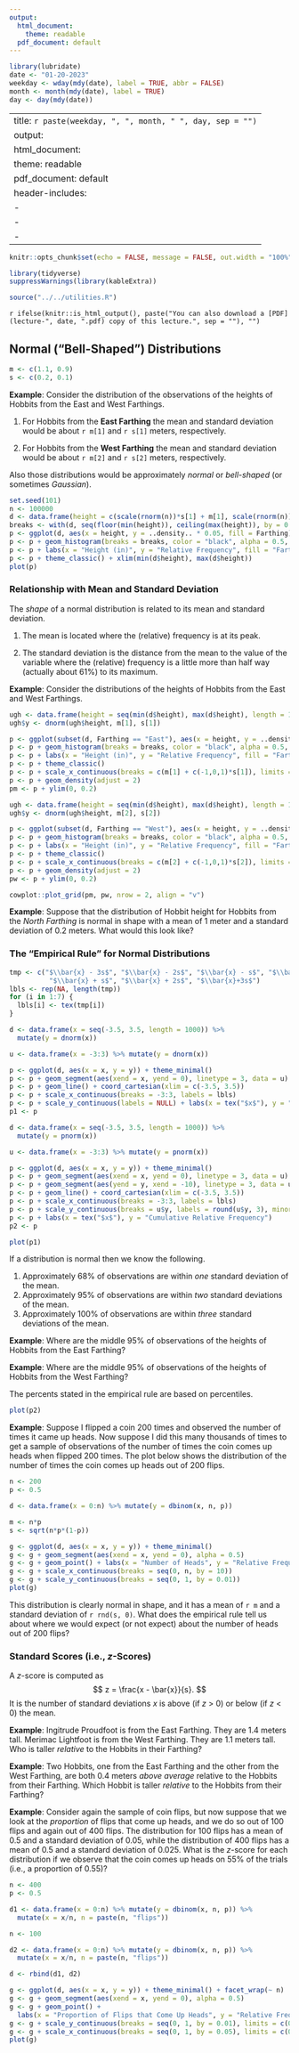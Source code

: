 ```yaml
---
output:
  html_document: 
    theme: readable
  pdf_document: default
---
```


```r
library(lubridate)
date <- "01-20-2023"
weekday <- wday(mdy(date), label = TRUE, abbr = FALSE)
month <- month(mdy(date), label = TRUE)
day <- day(mdy(date))
```

---
title: `r paste(weekday, ", ", month, " ", day, sep = "")`
output:
  html_document: 
    theme: readable
  pdf_document: default
header-includes:
  - \usepackage{float}
  - \usepackage{booktabs}
  - \usepackage{array}
---

```r
knitr::opts_chunk$set(echo = FALSE, message = FALSE, out.width = "100%", fig.align = "center", cache = FALSE, dev = ifelse(knitr::is_html_output(), "png", "pdf"))
```

```r
library(tidyverse)
suppressWarnings(library(kableExtra))
```

```r
source("../../utilities.R")
```

`r ifelse(knitr::is_html_output(), paste("You can also download a [PDF](lecture-", date, ".pdf) copy of this lecture.", sep = ""), "")`

## Normal ("Bell-Shaped") Distributions

```r
m <- c(1.1, 0.9)
s <- c(0.2, 0.1)
```

**Example**: Consider the distribution of the observations of the heights of Hobbits from the East and West Farthings.

1. For Hobbits from the **East Farthing** the mean and standard deviation would be about `r m[1]` and `r s[1]` meters, respectively.

2. For Hobbits from the **West Farthing** the mean and standard deviation would be about `r m[2]` and `r s[2]` meters, respectively.

Also those distributions would be approximately *normal* or *bell-shaped* (or sometimes *Gaussian*). 

```r
set.seed(101)
n <- 100000
d <- data.frame(height = c(scale(rnorm(n))*s[1] + m[1], scale(rnorm(n))*s[2] + m[2]), Farthing = rep(c("East","West"), each = n))
breaks <- with(d, seq(floor(min(height)), ceiling(max(height)), by = 0.05))
p <- ggplot(d, aes(x = height, y = ..density.. * 0.05, fill = Farthing))
p <- p + geom_histogram(breaks = breaks, color = "black", alpha = 0.5, position = "identity")
p <- p + labs(x = "Height (in)", y = "Relative Frequency", fill = "Farthing")
p <- p + theme_classic() + xlim(min(d$height), max(d$height))
plot(p)
```

\pagebreak

### Relationship with Mean and Standard Deviation

The *shape* of a normal distribution is related to its mean and standard deviation. 

1. The mean is located where the (relative) frequency is at its peak.

0. The standard deviation is the distance from the mean to the value of the variable where the (relative) frequency is a little more than half way (actually about 61%) to its maximum.

**Example**: Consider the distributions of the heights of Hobbits from the East and West Farthings.
```r
ugh <- data.frame(height = seq(min(d$height), max(d$height), length = 1000))
ugh$y <- dnorm(ugh$height, m[1], s[1])

p <- ggplot(subset(d, Farthing == "East"), aes(x = height, y = ..density.. * 0.05))
p <- p + geom_histogram(breaks = breaks, color = "black", alpha = 0.5, position = "identity", fill = "#F8766D")
p <- p + labs(x = "Height (in)", y = "Relative Frequency", fill = "Farthing")
p <- p + theme_classic()
p <- p + scale_x_continuous(breaks = c(m[1] + c(-1,0,1)*s[1]), limits = c(min(d$height), max(d$height)))
p <- p + geom_density(adjust = 2)
pm <- p + ylim(0, 0.2)

ugh <- data.frame(height = seq(min(d$height), max(d$height), length = 1000))
ugh$y <- dnorm(ugh$height, m[2], s[2])

p <- ggplot(subset(d, Farthing == "West"), aes(x = height, y = ..density.. * 0.05))
p <- p + geom_histogram(breaks = breaks, color = "black", alpha = 0.5, position = "identity", fill = "#00BFC4")
p <- p + labs(x = "Height (in)", y = "Relative Frequency", fill = "Farthing")
p <- p + theme_classic()
p <- p + scale_x_continuous(breaks = c(m[2] + c(-1,0,1)*s[2]), limits = c(min(d$height), max(d$height)))
p <- p + geom_density(adjust = 2)
pw <- p + ylim(0, 0.2)

cowplot::plot_grid(pm, pw, nrow = 2, align = "v")
```

**Example**: Suppose that the distribution of Hobbit height for Hobbits from the *North Farthing* is normal in shape with a mean of 1 meter and a standard deviation of 0.2 meters. What would this look like?

\vspace{3cm}

\pagebreak

### The "Empirical Rule" for Normal Distributions

```r
tmp <- c("$\\bar{x} - 3s$", "$\\bar{x} - 2s$", "$\\bar{x} - s$", "$\\bar{x}$", 
          "$\\bar{x} + s$", "$\\bar{x} + 2s$", "$\\bar{x}+3s$")
lbls <- rep(NA, length(tmp))
for (i in 1:7) {
  lbls[i] <- tex(tmp[i])
}

d <- data.frame(x = seq(-3.5, 3.5, length = 1000)) %>% 
  mutate(y = dnorm(x))

u <- data.frame(x = -3:3) %>% mutate(y = dnorm(x))

p <- ggplot(d, aes(x = x, y = y)) + theme_minimal()
p <- p + geom_segment(aes(xend = x, yend = 0), linetype = 3, data = u)
p <- p + geom_line() + coord_cartesian(xlim = c(-3.5, 3.5))
p <- p + scale_x_continuous(breaks = -3:3, labels = lbls)
p <- p + scale_y_continuous(labels = NULL) + labs(x = tex("$x$"), y = "Relative Frequency")
p1 <- p

d <- data.frame(x = seq(-3.5, 3.5, length = 1000)) %>% 
  mutate(y = pnorm(x))

u <- data.frame(x = -3:3) %>% mutate(y = pnorm(x))

p <- ggplot(d, aes(x = x, y = y)) + theme_minimal()
p <- p + geom_segment(aes(xend = x, yend = 0), linetype = 3, data = u)
p <- p + geom_segment(aes(yend = y, xend = -10), linetype = 3, data = u)
p <- p + geom_line() + coord_cartesian(xlim = c(-3.5, 3.5))
p <- p + scale_x_continuous(breaks = -3:3, labels = lbls)
p <- p + scale_y_continuous(breaks = u$y, labels = round(u$y, 3), minor_breaks = NULL)
p <- p + labs(x = tex("$x$"), y = "Cumulative Relative Frequency")
p2 <- p
```

```r
plot(p1)
```

If a distribution is normal then we know the following.

1. Approximately 68% of observations are within *one* standard deviation of the mean.
2. Approximately 95% of observations are within *two* standard deviations of the mean.
3. Approximately 100% of observations are within *three* standard deviations of the mean.

**Example**: Where are the middle 95% of observations of the heights of Hobbits from the East Farthing?

\vspace{2cm}

**Example**: Where are the middle 95% of observations of the heights of Hobbits from the West Farthing?

\vspace{2cm}

\pagebreak

The percents stated in the empirical rule are based on percentiles.
```r
plot(p2)
```

\pagebreak

**Example**: Suppose I flipped a coin 200 times and observed the number of times it came up heads. Now suppose I did this many thousands of times to get a sample of observations of the number of times the coin comes up heads when flipped 200 times. The plot below shows the distribution of the number of times the coin comes up heads out of 200 flips.
```r
n <- 200
p <- 0.5

d <- data.frame(x = 0:n) %>% mutate(y = dbinom(x, n, p))

m <- n*p
s <- sqrt(n*p*(1-p))

g <- ggplot(d, aes(x = x, y = y)) + theme_minimal()
g <- g + geom_segment(aes(xend = x, yend = 0), alpha = 0.5)
g <- g + geom_point() + labs(x = "Number of Heads", y = "Relative Frequency")
g <- g + scale_x_continuous(breaks = seq(0, n, by = 10))
g <- g + scale_y_continuous(breaks = seq(0, 1, by = 0.01))
plot(g)
```
This distribution is clearly normal in shape, and it has a mean of `r m` and a standard deviation of `r rnd(s, 0)`. What does the empirical rule tell us about where we would expect (or not expect) about the number of heads out of 200 flips?

\pagebreak

### Standard Scores (i.e., *z*-Scores)

A $z$-score is computed as 
$$
  z = \frac{x - \bar{x}}{s}.
$$
It is the number of standard deviations $x$ is above (if $z$ > 0) or below (if $z$ < 0) the mean.

**Example**: Ingitrude Proudfoot is from the East Farthing. They are 1.4 meters tall. Merimac Lightfoot is from the West Farthing. They are 1.1 meters tall. Who is taller *relative* to the Hobbits in their Farthing?

\vspace{3cm}

**Example**: Two Hobbits, one from the East Farthing and the other from the West Farthing, are both 0.4 meters *above average* relative to the Hobbits from their Farthing. Which Hobbit is taller *relative* to the Hobbits from their Farthing?

\vspace{3cm}

**Example**: Consider again the sample of coin flips, but now suppose that we look at the *proportion* of flips that come up heads, and we do so out of 100 flips and again out of 400 flips. The distribution for 100 flips has a mean of 0.5 and a standard deviation of 0.05, while the distribution of 400 flips has a mean of 0.5 and a standard deviation of 0.025. What is the $z$-score for each distribution if we observe that the coin comes up heads on 55% of the trials (i.e., a proportion of 0.55)?

```r
n <- 400
p <- 0.5

d1 <- data.frame(x = 0:n) %>% mutate(y = dbinom(x, n, p)) %>% 
  mutate(x = x/n, n = paste(n, "flips"))

n <- 100

d2 <- data.frame(x = 0:n) %>% mutate(y = dbinom(x, n, p)) %>% 
  mutate(x = x/n, n = paste(n, "flips"))

d <- rbind(d1, d2)

g <- ggplot(d, aes(x = x, y = y)) + theme_minimal() + facet_wrap(~ n)
g <- g + geom_segment(aes(xend = x, yend = 0), alpha = 0.5)
g <- g + geom_point() + 
  labs(x = "Proportion of Flips that Come Up Heads", y = "Relative Frequency", color = "Flips")
g <- g + scale_y_continuous(breaks = seq(0, 1, by = 0.01), limits = c(0, 0.08))
g <- g + scale_x_continuous(breaks = seq(0, 1, by = 0.05), limits = c(0.35, 0.65))
plot(g)
```

